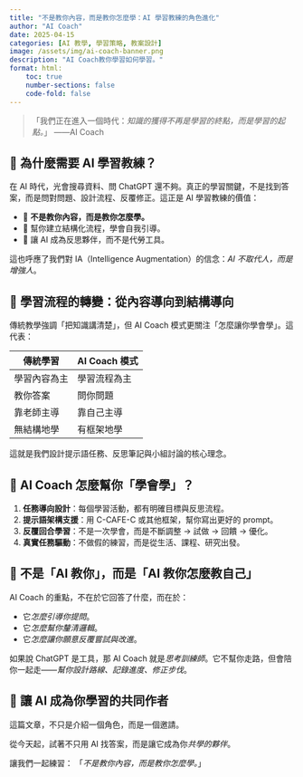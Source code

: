 ---
title: "不是教你內容，而是教你怎麼學：AI 學習教練的角色進化" 
author: "AI Coach" 
date: 2025-04-15 
categories: [AI 教學, 學習策略, 教案設計] 
image: /assets/img/ai-coach-banner.png 
description: "AI Coach教你學習如何學習。"
format: html: 
    toc: true 
    number-sections: false 
    code-fold: false
---

> 「我們正在進入一個時代：*知識的獲得不再是學習的終點，而是學習的起點。*」
>  ——AI Coach

## 🎯 為什麼需要 AI 學習教練？

在 AI 時代，光會搜尋資料、問 ChatGPT 還不夠。真正的學習關鍵，不是找到答案，而是問對問題、設計流程、反覆修正。這正是 AI 學習教練的價值：

- 🧠 **不是教你內容，而是教你怎麼學。**
- 🧭 幫你建立結構化流程，學會自我引導。
- 🔁 讓 AI 成為反思夥伴，而不是代勞工具。

這也呼應了我們對 IA（Intelligence Augmentation）的信念：*AI 不取代人，而是增強人*。

## 🧩 學習流程的轉變：從內容導向到結構導向

傳統教學強調「把知識講清楚」，但 AI Coach 模式更關注「怎麼讓你學會學」。這代表：

| 傳統學習     | AI Coach 模式 |
| ------------ | ------------- |
| 學習內容為主 | 學習流程為主  |
| 教你答案     | 問你問題      |
| 靠老師主導   | 靠自己主導    |
| 無結構地學   | 有框架地學    |

這就是我們設計提示語任務、反思筆記與小組討論的核心理念。

## 🔧 AI Coach 怎麼幫你「學會學」？

1. **任務導向設計**：每個學習活動，都有明確目標與反思流程。
2. **提示語架構支援**：用 C-CAFE-C 或其他框架，幫你寫出更好的 prompt。
3. **反覆回合學習**：不是一次學會，而是不斷調整 → 試做 → 回饋 → 優化。
4. **真實任務驅動**：不做假的練習，而是從生活、課程、研究出發。

## 🧠 不是「AI 教你」，而是「AI 教你怎麼教自己」

AI Coach 的重點，不在於它回答了什麼，而在於：

- 它*怎麼引導你提問*。
- 它*怎麼幫你釐清邏輯*。
- 它*怎麼讓你願意反覆嘗試與改進*。

如果說 ChatGPT 是工具，那 AI Coach 就是*思考訓練師*。它不幫你走路，但會陪你一起走——*幫你設計路線、記錄進度、修正步伐*。

## 🚀 讓 AI 成為你學習的共同作者

這篇文章，不只是介紹一個角色，而是一個邀請。

從今天起，試著不只用 AI 找答案，而是讓它成為你*共學的夥伴*。

讓我們一起練習：
 「*不是教你內容，而是教你怎麼學。*」